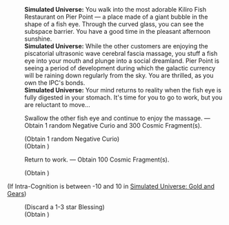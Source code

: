 {{Dialogue Start}}
:'''Simulated Universe:''' You walk into the most adorable Kiliro Fish Restaurant on Pier Point &mdash; a place made of a giant bubble in the shape of a fish eye. Through the curved glass, you can see the subspace barrier. You have a good time in the pleasant afternoon sunshine.
:'''Simulated Universe:''' While the other customers are enjoying the piscatorial ultrasonic wave cerebral fascia massage, you stuff a fish eye into your mouth and plunge into a social dreamland. Pier Point is seeing a period of development during which the galactic currency will be raining down regularly from the sky. You are thrilled, as you own the IPC's bonds.
:'''Simulated Universe:''' Your mind returns to reality when the fish eye is fully digested in your stomach. It's time for you to go to work, but you are reluctant to move...
:{{DIcon|Star}} Swallow the other fish eye and continue to enjoy the massage. &mdash; Obtain 1 random Negative Curio and 300 Cosmic Fragment(s).
:;(Obtain 1 random Negative Curio)
:;(Obtain {{Item|Cosmic Fragment|20|x=300}})
:{{DIcon|Star}} Return to work. &mdash; Obtain 100 Cosmic Fragment(s).
:;(Obtain {{Item|Cosmic Fragment|20|x=100}})
;(If Intra-Cognition is between -10 and 10 in [[Simulated Universe: Gold and Gears]])
:{{SU Special Dialogue|Erudition|Shatter the "work communicator" that can be used to contact you!|Discard 1 Blessing(s) and gain 400 Cosmic Fragment(s).}}
:;(Discard a 1-3 star Blessing)
:;(Obtain {{Item|Cosmic Fragment|20|x=400}})
{{Dialogue End}}